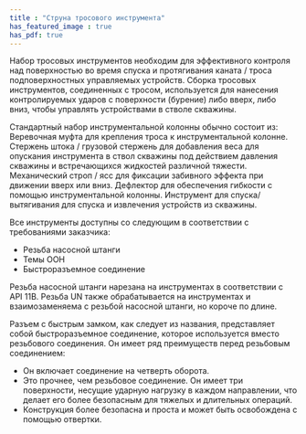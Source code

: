 ```yaml
---
title : "Струна тросового инструмента"
has_featured_image : true
has_pdf: true
---
```


Набор тросовых инструментов необходим для эффективного контроля над поверхностью во время спуска и протягивания каната / троса подповерхностных управляемых устройств.
Сборка тросовых инструментов, соединенных с тросом, используется для нанесения контролируемых ударов с поверхности (бурение) либо вверх, либо вниз, чтобы управлять устройствами в стволе скважины.

Стандартный набор инструментальной колонны обычно состоит из:
Веревочная муфта для крепления троса к инструментальной колонне.
Стержень штока / грузовой стержень для добавления веса для опускания инструмента в ствол скважины под действием давления скважины и встречающихся жидкостей различной тяжести.
Механический строп / ясс для фиксации забивного эффекта при движении вверх или вниз.
Дефлектор для обеспечения гибкости с помощью инструментальной колонны.
Инструмент для спуска/вытягивания для спуска и извлечения устройств из скважины.

Все инструменты доступны со следующим в соответствии с требованиями заказчика:
* Резьба насосной штанги
* Темы ООН
* Быстроразъемное соединение

Резьба насосной штанги нарезана на инструментах в соответствии с API 11B.
Резьба UN также обрабатывается на инструментах и взаимозаменяема с резьбой насосной штанги, но короче по длине.

Разъем с быстрым замком, как следует из названия, представляет собой быстроразъемное соединение, которое используется вместо резьбового соединения. Он имеет ряд преимуществ перед резьбовым соединением:
* Он включает соединение на четверть оборота.
* Это прочнее, чем резьбовое соединение. Он имеет три поверхности, несущие ударную нагрузку в каждом направлении, что делает его более безопасным для тяжелых и длительных операций.
* Конструкция более безопасна и проста и может быть освобождена с помощью отвертки.

